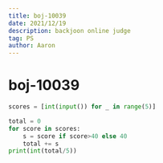 ```yaml
---
title: boj-10039
date: 2021/12/19
description: backjoon online judge
tag: PS
author: Aaron
---
```


# boj-10039

```python
scores = [int(input()) for _ in range(5)]

total = 0
for score in scores:
    s = score if score>40 else 40
    total += s
print(int(total/5))
```

